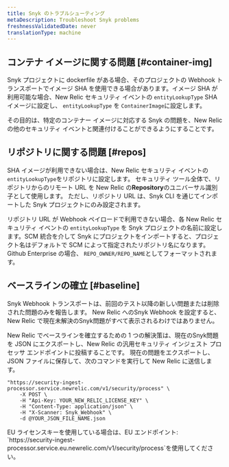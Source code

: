 ```yaml
---
title: Snyk のトラブルシューティング
metaDescription: Troubleshoot Snyk problems
freshnessValidatedDate: never
translationType: machine
---
```


## コンテナ イメージに関する問題 [#container-img]

Snyk プロジェクトに dockerfile がある場合、そのプロジェクトの Webhook トランスポートでイメージ SHA を使用できる場合があります。イメージ SHA が利用可能な場合、New Relic セキュリティ イベントの `entityLookupType` SHA イメージに設定し、 `entityLookupType` を `ContainerImage`に設定します。

その目的は、特定のコンテナー イメージに対応する Snyk の問題を、New Relic の他のセキュリティ イベントと関連付けることができるようにすることです。

## リポジトリに関する問題 [#repos]

SHA イメージが利用できない場合は、New Relic セキュリティ イベントの`entityLookupType`をリポジトリに設定します。 セキュリティ ツール全体で、リポジトリからのリモート URL を New Relic の<DNT>**Repository**</DNT>のユニバーサル識別子として使用します。 ただし、リポジトリ URL は、Snyk CLI を通じてインポートした Snyk プロジェクトにのみ設定されます。

リポジトリ URL が Webhook ペイロードで利用できない場合、各 New Relic セキュリティ イベントの `entityLookupType` を Snyk プロジェクトの名前に設定します。SCM 統合を介して Snyk にプロジェクトをインポートすると、プロジェクト名はデフォルトで SCM によって指定されたリポジトリ名になります。Github Enterprise の場合、 `REPO_OWNER/REPO_NAME`としてフォーマットされます。

## ベースラインの確立 [#baseline]

<DNT>Snyk</DNT> Webhook トランスポートは、前回のテスト以降の新しい問題または削除された問題のみを報告します。 New Relic への<DNT>Snyk</DNT> Webhook を設定すると、New Relic で現在未解決の<DNT>Snyk</DNT>問題がすべて表示されるわけではありません。

New Relic でベースラインを確立するための 1 つの解決策は、現在の<DNT>Snyk</DNT>問題を JSON にエクスポートし、New Relic の汎用セキュリティ インジェスト プロセッサ エンドポイントに投稿することです。 現在の問題をエクスポートし、JSON ファイルに保存して、次のコマンドを実行して New Relic に送信します。

```shell
"https://security-ingest-processor.service.newrelic.com/v1/security/process" \
    -X POST \
    -H "Api-Key: YOUR_NEW_RELIC_LICENSE_KEY" \
    -H "Content-Type: application/json" \
    -H "X-Scanner: Snyk_Webhook" \
    -d @YOUR_JSON_FILE_NAME.json
```

<Callout variant="important">
  EU ライセンスキーを使用している場合は、EU エンドポイント: `https://security-ingest-processor.service.eu.newrelic.com/v1/security/process`を使用してください。
</Callout>